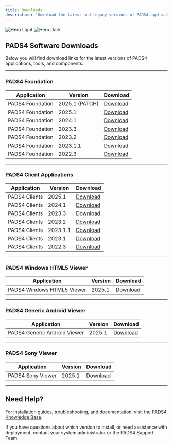 ```yaml
---
title: Downloads
description: "Download the latest and legacy versions of PADS4 applications and components."
---
```


<img
  className="block dark:hidden"
  src="/images/PADS4.png"
  alt="Hero Light"
/>
<img
  className="hidden dark:block"
  src="/images/PADS4.png"
  alt="Hero Dark"
/>

## PADS4 Software Downloads

Below you will find download links for the latest versions of PADS4 applications, tools, and components. 

---

### PADS4 Foundation

| Application | Version | Download |
|------------|---------|----------|
| PADS4 Foundation | 2025.1 (PATCH) | [Download](https://github.com/PADS4/PADS4-Foundation/releases/download/2025.1/PADS4.2025.1.Patch.1.ndspx) |
| PADS4 Foundation | 2025.1 | [Download](https://github.com/PADS4/PADS4-Foundation/releases/download/2025.1/PADS4.Installer.exe) |
| PADS4 Foundation | 2024.1 | [Download](https://github.com/PADS4/PADS4-Foundation/releases/download/2024.1/PADS4.Installer.2024.1.zip) |
| PADS4 Foundation | 2023.3 | [Download](https://github.com/PADS4/PADS4-Foundation/releases/download/2023.3/PADS4.Installer.2023.3.zip) |
| PADS4 Foundation | 2023.2 | [Download](https://github.com/PADS4/PADS4-Foundation/releases/download/2023.2/PADS4.Installer.2023.2.zip) |
| PADS4 Foundation | 2023.1.1 | [Download](https://github.com/PADS4/PADS4-Foundation/releases/download/2023.1.1/PADS4.Installer.2023.1.1.zip) |
| PADS4 Foundation | 2022.3 | [Download](https://github.com/PADS4/PADS4-Foundation/releases/download/2022.3/PADS4.Installer.2022.3.zip) |

---

### PADS4 Client Applications

| Application | Version | Download |
|------------|---------|----------|
| PADS4 Clients | 2025.1 | [Download](https://github.com/PADS4/PADS4-Clients-Setup/releases/download/2025.1/PADS4.Clients.zip) |
| PADS4 Clients | 2024.1 | [Download](https://github.com/PADS4/PADS4-Clients-Setup/releases/download/2024.1/PADS4.Clients.Setup.2024.1.zip) |
| PADS4 Clients | 2023.3 | [Download](https://github.com/PADS4/PADS4-Clients-Setup/releases/download/2023.3/PADS4.Clients.Setup.2023.3.zip) |
| PADS4 Clients | 2023.2 | [Download](https://github.com/PADS4/PADS4-Clients-Setup/releases/download/2023.2/PADS4.Clients.Setup.2023.2.zip) |
| PADS4 Clients | 2023.1.1 | [Download](https://github.com/PADS4/PADS4-Clients-Setup/releases/download/2023.1.1/PADS4.Clients.Setup.2023.1.1.zip) |
| PADS4 Clients | 2023.1 | [Download](https://github.com/PADS4/PADS4-Clients-Setup/releases/download/2023.1/PADS4.Clients.Setup.2023.1.zip) |
| PADS4 Clients | 2022.3 | [Download](https://github.com/PADS4/PADS4-Clients-Setup/releases/download/2022.3/PADS4.Clients.2022.3.zip) |

---

### PADS4 Windows HTML5 Viewer

| Application | Version | Download |
|-------------|---------|----------|
| PADS4 Windows HTML5 Viewer | 2025.1 | [Download](https://github.com/PADS4/PADS4-Viewer-Windows/releases/download/v1.3/NDS.Web.Launcher.Service.exe) |

---

### PADS4 Generic Android Viewer

| Application | Version | Download |
|-----------|---------|----------|
| PADS4 Generic Android Viewer | 2025.1 | [Download](https://github.com/PADS4/PADS4-Viewer-Android/releases/download/v1.0/PADS4WebLauncher.apk) |

---

### PADS4 Sony Viewer

| Application | Version | Download |
|------|-------------|----------|
| PADS4 Sony Viewer | 2025.1 | [Download](https://github.com/PADS4/PADS4-Viewer-Sony/releases/download/v1.0/PADS4Sony.zip) |

---

## Need Help?

For installation guides, troubleshooting, and documentation, visit the [PADS4 Knowledge Base](https://support.pads4.com).

If you have questions about which version to install, or need assistance with deployment, contact your system administrator or the PADS4 Support Team.

